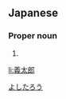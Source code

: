 ==Japanese==
{{ja-kanjitab|義|太|郎}}

===Proper noun===
{{ja-pos|proper|よしたろう}}

# {{given name|male|lang=ja}}

[[Category:Japanese male given names|よしたろう]]

[[li:義太郎]]